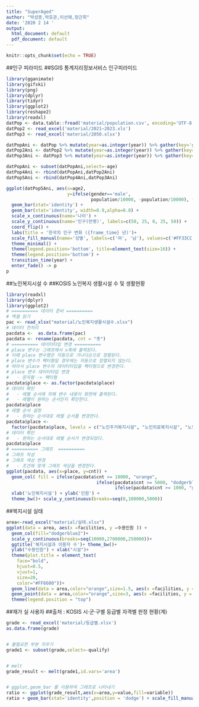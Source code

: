 ```yaml
---
title: "SuperAged"
author: "박성종,박호관,이선애,장근희"
date: '2020 2 14 '
output:
  html_document: default
  pdf_document: default
---
```


```r
knitr::opts_chunk$set(echo = TRUE)
```

##인구 피라미드
##SGIS 통계지리정보서비스 인구피라미드
```r
library(gganimate)
library(gifski)
library(png)
library(dplyr)
library(tidyr)
library(ggplot2)
library(reshape2)
library(readxl)
datPop <- data.table::fread('material/population.csv', encoding='UTF-8')
datPop2 <- read_excel('material/2021~2023.xls')
datPop3 <- read_excel('material/2050.xlsx')

datPopAni <- datPop %>% mutate(year=as.integer(year)) %>% gather(key='gender', value='population', male, female)
datPop2Ani <- datPop2 %>% mutate(year=as.integer(year)) %>% gather(key='gender', value='population', male, female)
datPop3Ani <- datPop3 %>% mutate(year=as.integer(year)) %>% gather(key='gender', value='population', male, female)

datPopAni <- subset(datPopAni,select=-age)
datPop4Ani <- rbind(datPopAni,datPop2Ani)
datPop5Ani <- rbind(datPop4Ani,datPop3Ani)

ggplot(datPop5Ani, aes(x=age2, 
                       y=ifelse(gender=='male', 
                                population/10000, -population/10000), fill=gender)) +
  geom_bar(stat='identity') +
  geom_bar(stat='identity', width=0.9,alpha=0.8) +
  scale_x_continuous(name='나이') +
  scale_y_continuous(name='인구(만명)', labels=c(50, 25, 0, 25, 50)) + 
  coord_flip() +
  labs(title = '한국의 인구 변화 ({frame_time} 년)')+
  scale_fill_manual(name='성별', labels=c('여', '남'), values=c('#FF33CC', 'dodgerblue2'))+
  theme_minimal() +
  theme(legend.position='bottom', title=element_text(size=16)) + 
  theme(legend.position='bottom') +
  transition_time(year) + 
  enter_fade() -> p
p


```

##노인복지시설 수
##KOSIS 노인복지 생활시설 수 및 생활현황
```r
library(readxl)
library(dplyr)
library(ggplot2)
# ========== 데이터 준비 ========== 
# 엑셀 읽기
pac <- read_xlsx("material/노인복지생활시설수.xlsx")
# 데이터 전처리
pacdata <-  as.data.frame(pac)
pacdata <- rename(pacdata, cnt = "춧")
# ========== 데이터타입 변경 ========== 
# place 변수는 그래프에서 x축에 출력된다. 
# 이때 place 변수명은 자동으로 가나다순으로 정렬된다. 
# place 변수가 팩터형일 경우에는 자동으로 정렬되지 않는다. 
# 따라서 place 변수의 데이터타입을 팩터형으로 변경한다.
# place 변수 데이터타입 변경
#   - 문자형 -> 팩터형
pacdata$place <- as.factor(pacdata$place)
# 데이터 확인
#   - 레벨 순서에 의해 변수 내용이 화면에 출력된다.
#   - 레벨이 원하는 순서인지 확인한다.
pacdata$place
# 레벨 순서 설정
#   - 원하는 순서대로 레벨 순서를 변경한다.
pacdata$place <- 
  factor(pacdata$place, levels = c("노인주거복지시설", "노인의료복지시설", "노인여가복지시설", "재가노인복지시설"))
# 데이터 확인
#   - 원하는 순서대로 레벨 순서가 변경되었다.
pacdata$place
# ========== 그래프  ========== 
# 그래프 작성
# 그래프 색상 변경
#   - 조건에 맞게 그래프 색상을 변경한다.
ggplot(pacdata, aes(x=place, y=cnt)) + 
  geom_col( fill = ifelse(pacdata$cnt >= 10000, "orange", 
                                  ifelse(pacdata$cnt >= 5000, "dodgerblue2",
                                         ifelse(pacdata$cnt >= 1000, "green", "red")))) +
  xlab('노인복지시설') + ylab('인원') +
  theme_bw()+ scale_y_continuous(breaks=seq(0,100000,5000)) 
```


##복지시설 실태
```r
area<-read_excel("material/실태.xlsx")
ggplot(data = area, aes(x =facilities, y =수용인원 )) +
  geom_col(fill="dodgerblue2")+                                             #색깔지정
  scale_y_continuous(breaks=seq(10000,2700000,250000))+                     #칸 수
  ggtitle('복지시설과 이용자 수')+ theme_bw()+                              # theme_bw 사각형
  ylab("수용인원") + xlab("시설")+
  theme(plot.title = element_text(                                          #타이틀 지정
    face="bold",
    hjust=0.5,
    vjust=1,
    size=20,
    color="#FF6600"))+
  geom_line(data = area,color="orange",size=1.5, aes(x =facilities, y = 사용인원 , group = 1,))+
  geom_point(data = area,color="orange",size=3, aes(x =facilities, y = 사용인원 , group = 1)) +
  theme(legend.position = "top")

```
##재가 실 사용자 
##출처 : KOSIS  시·군·구별 등급별 자격별 판정 현황(계)

```r
grade <- read_excel('material/등급별.xlsx')
as.data.frame(grade)


# 불필요한 부분 지우기 
grade1 <- subset(grade,select=-qualify)


# melt
grade_result <- melt(grade1,id.vars='area')


# ggplot,geom_bar 를 이용하여 그래프로 나타내기 
ratio <- ggplot(grade_result,aes(x=area,y=value,fill=variable))
ratio + geom_bar(stat='identity',position = 'dodge') + scale_fill_manual(name='', labels=c('재가 대상자', '실제 이용자'), values=c('darkorange', 'dodgerblue2')) +xlab('지역') + ylab('비율') +theme_bw()+scale_y_continuous(breaks=seq(0,25,1))
```



